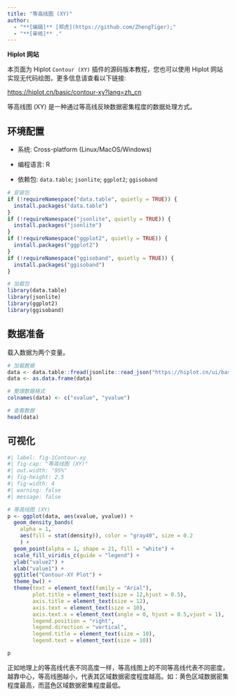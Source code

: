 ```yaml
---
title: "等高线图 (XY)"
author:
  - "**[编辑]** [郑虎](https://github.com/ZhengTiger);"
  - "**[审核]** ."
---
```


::: callout-note
**Hiplot 网站**

本页面为 Hiplot `Contour (XY)` 插件的源码版本教程，您也可以使用 Hiplot 网站实现无代码绘图，更多信息请查看以下链接:

<https://hiplot.cn/basic/contour-xy?lang=zh_cn>
:::

等高线图 (XY) 是一种通过等高线反映数据密集程度的数据处理方式。

## 环境配置

-   系统: Cross-platform (Linux/MacOS/Windows)

-   编程语言: R

-   依赖包: `data.table`; `jsonlite`; `ggplot2`; `ggisoband`

```r
# 安装包
if (!requireNamespace("data.table", quietly = TRUE)) {
  install.packages("data.table")
}
if (!requireNamespace("jsonlite", quietly = TRUE)) {
  install.packages("jsonlite")
}
if (!requireNamespace("ggplot2", quietly = TRUE)) {
  install.packages("ggplot2")
}
if (!requireNamespace("ggisoband", quietly = TRUE)) {
  install.packages("ggisoband")
}

# 加载包
library(data.table)
library(jsonlite)
library(ggplot2)
library(ggisoband)
```

## 数据准备

载入数据为两个变量。

```r
# 加载数据
data <- data.table::fread(jsonlite::read_json("https://hiplot.cn/ui/basic/contour-xy/data.json")$exampleData$textarea[[1]])
data <- as.data.frame(data)

# 整理数据格式
colnames(data) <- c("xvalue", "yvalue")

# 查看数据
head(data)
```

## 可视化

```r
#| label: fig-1Contour-xy
#| fig-cap: "等高线图 (XY)"
#| out.width: "95%"
#| fig-height: 2.5
#| fig-width: 4
#| warning: false
#| message: false

# 等高线图 (XY)
p <- ggplot(data, aes(xvalue, yvalue)) +
  geom_density_bands(
    alpha = 1,
    aes(fill = stat(density)), color = "gray40", size = 0.2
    ) +
  geom_point(alpha = 1, shape = 21, fill = "white") +
  scale_fill_viridis_c(guide = "legend") +
  ylab("value2") +
  xlab("value1") +
  ggtitle("Contour-XY Plot") +
  theme_bw() +
  theme(text = element_text(family = "Arial"),
        plot.title = element_text(size = 12,hjust = 0.5),
        axis.title = element_text(size = 12),
        axis.text = element_text(size = 10),
        axis.text.x = element_text(angle = 0, hjust = 0.5,vjust = 1),
        legend.position = "right",
        legend.direction = "vertical",
        legend.title = element_text(size = 10),
        legend.text = element_text(size = 10))

p
```

正如地理上的等高线代表不同高度一样，等高线图上的不同等高线代表不同密度，越靠中心，等高线圈越小，代表其区域数据密度程度越高。如：黄色区域数据密集程度最高，而蓝色区域数据密集程度最低。

